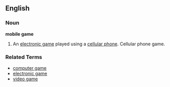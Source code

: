 ==English==

===Noun===
'''mobile game'''

#An [[electronic game]] played using a [[cellular phone]].  Cellular phone game.

===Related Terms===
*[[computer game]]
*[[electronic game]]
*[[video game]]